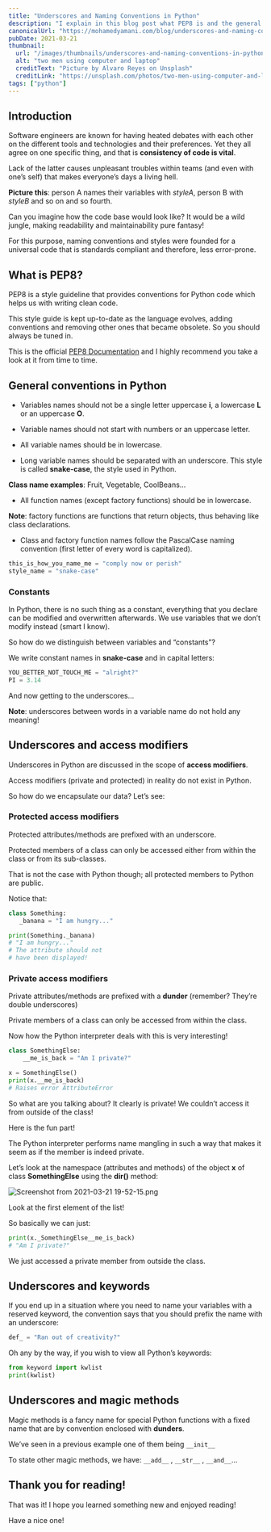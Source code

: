 ```yaml
---
title: "Underscores and Naming Conventions in Python"
description: "I explain in this blog post what PEP8 is and the general style guidelines it offers for Python for the different use-cases."
canonicalUrl: "https://mohamedyamani.com/blog/underscores-and-naming-conventions-in-python/"
pubDate: 2021-03-21
thumbnail:
  url: "/images/thumbnails/underscores-and-naming-conventions-in-python.jpg"
  alt: "two men using computer and laptop"
  creditText: "Picture by Alvaro Reyes on Unsplash"
  creditLink: "https://unsplash.com/photos/two-men-using-computer-and-laptop-fSWOVc3e06w?utm_medium=referral&utm_source=mohamedyamani.com"
tags: ["python"]
---
```


## Introduction

Software engineers are known for having heated debates with each other on the different tools and technologies and their preferences. Yet they all agree on one specific thing, and that is **consistency of code is vital**.

Lack of the latter causes unpleasant troubles within teams (and even with one’s self) that makes everyone’s days a living hell.

**Picture this**: person A names their variables with _styleA_, person B with _styleB_ and so on and so fourth.

Can you imagine how the code base would look like? It would be a wild jungle, making readability and maintainability pure fantasy!

For this purpose, naming conventions and styles were founded for a universal code that is standards compliant and therefore, less error-prone.

## What is PEP8?

PEP8 is a style guideline that provides conventions for Python code which helps us with writing clean code.

This style guide is kept up-to-date as the language evolves, adding conventions and removing other ones that became obsolete. So you should always be tuned in.

This is the official [PEP8 Documentation](https://www.python.org/dev/peps/pep-0008/) and I highly recommend you take a look at it from time to time.

## General conventions in Python

- Variables names should not be a single letter uppercase **i**, a lowercase **L** or an uppercase **O**.

- Variable names should not start with numbers or an uppercase letter.

- All variable names should be in lowercase.

- Long variable names should be separated with an underscore. This style is called **snake-case**, the style used in Python.

**Class name examples**: Fruit, Vegetable, CoolBeans…

- All function names (except factory functions) should be in lowercase.

**Note**: factory functions are functions that return objects, thus behaving like class declarations.

- Class and factory function names follow the PascalCase naming convention (first letter of every word is capitalized).

```python
this_is_how_you_name_me = "comply now or perish"
style_name = "snake-case"
```

### Constants

In Python, there is no such thing as a constant, everything that you declare can be modified and overwritten afterwards. We use variables that we don’t modify instead (smart I know).

So how do we distinguish between variables and “constants”?

We write constant names in **snake-case** and in capital letters:

```python
YOU_BETTER_NOT_TOUCH_ME = "alright?"
PI = 3.14
```

And now getting to the underscores…

**Note**: underscores between words in a variable name do not hold any meaning!

## Underscores and access modifiers

Underscores in Python are discussed in the scope of **access modifiers**.

Access modifiers (private and protected) in reality do not exist in Python.

So how do we encapsulate our data? Let’s see:

### Protected access modifiers

Protected attributes/methods are prefixed with an underscore.

Protected members of a class can only be accessed either from within the class or from its sub-classes.

That is not the case with Python though; all protected members to Python are public.

Notice that:

```python
class Something:
   _banana = "I am hungry..."

print(Something._banana)
# "I am hungry..."
# The attribute should not
# have been displayed!
```

### Private access modifiers

Private attributes/methods are prefixed with a **dunder** (remember? They’re double underscores)

Private members of a class can only be accessed from within the class.

Now how the Python interpreter deals with this is very interesting!

```python
class SomethingElse:
    __me_is_back = "Am I private?"

x = SomethingElse()
print(x.__me_is_back)
# Raises error AttributeError
```

So what are you talking about? It clearly is private! We couldn’t access it from outside of the class!

Here is the fun part!

The Python interpreter performs name mangling in such a way that makes it seem as if the member is indeed private.

Let’s look at the namespace (attributes and methods) of the object **x** of class **SomethingElse** using the **dir()** method:

![Screenshot from 2021-03-21 19-52-15.png](https://cdn.hashnode.com/res/hashnode/image/upload/v1616364854286/gUHT-n-pEm.png)

Look at the first element of the list!

So basically we can just:

```python
print(x._SomethingElse__me_is_back)
# "Am I private?"
```

We just accessed a private member from outside the class.

## Underscores and keywords

If you end up in a situation where you need to name your variables with a reserved keyword, the convention says that you should prefix the name with an underscore:

```python
def_ = "Ran out of creativity?"
```

Oh any by the way, if you wish to view all Python’s keywords:

```python
from keyword import kwlist
print(kwlist)
```

## Underscores and magic methods

Magic methods is a fancy name for special Python functions with a fixed name that are by convention enclosed with **dunders**.

We’ve seen in a previous example one of them being `__init__`

To state other magic methods, we have: `__add__` , `__str__` , `__and__`...

## Thank you for reading!

That was it! I hope you learned something new and enjoyed reading!

Have a nice one!
